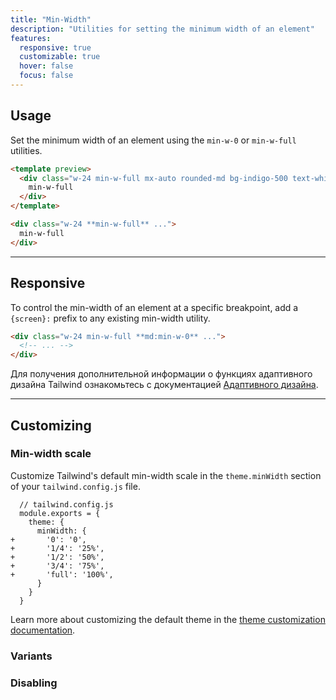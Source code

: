 ```yaml
---
title: "Min-Width"
description: "Utilities for setting the minimum width of an element"
features:
  responsive: true
  customizable: true
  hover: false
  focus: false
---
```




## Usage

Set the minimum width of an element using the `min-w-0` or `min-w-full` utilities.

```html indigo
<template preview>
  <div class="w-24 min-w-full mx-auto rounded-md bg-indigo-500 text-white text-2xl font-extrabold flex items-center justify-center py-3">
    min-w-full
  </div>
</template>

<div class="w-24 **min-w-full** ...">
  min-w-full
</div>
```

---

## Responsive

To control the min-width of an element at a specific breakpoint, add a `{screen}:` prefix to any existing min-width utility.

```html
<div class="w-24 min-w-full **md:min-w-0** ...">
  <!-- ... -->
</div>
```

Для получения дополнительной информации о функциях адаптивного дизайна Tailwind ознакомьтесь с документацией [Адаптивного дизайна](/docs/responsive-design).

---

## Customizing

### Min-width scale

Customize Tailwind's default min-width scale in the `theme.minWidth` section of your `tailwind.config.js` file.

```diff-js
  // tailwind.config.js
  module.exports = {
    theme: {
      minWidth: {
+       '0': '0',
+       '1/4': '25%',
+       '1/2': '50%',
+       '3/4': '75%',
+       'full': '100%',
      }
    }
  }
```

Learn more about customizing the default theme in the [theme customization documentation](/docs/theme#customizing-the-default-theme).

### Variants

<Variants plugin="minWidth" name="min-width" />

### Disabling

<Disabling plugin="minWidth" name="min-width" />
